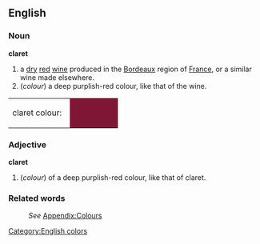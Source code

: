 ==English==
[[Category:English colors]]

===Noun===
'''claret'''
# a [[dry]] [[red]] [[wine]] produced in the [[Bordeaux]] region of [[France]], or a similar wine made elsewhere.
#(''colour'') a deep purplish-red colour, like that of the wine.
<table><tr><td>claret colour: &nbsp;</td>
<td bgcolor="#7F1635" width="80">&nbsp; </td></tr></table>

===Adjective===
'''claret'''
#(''colour'') of a deep purplish-red colour, like that of claret.

===Related words===
:''See'' [[Wiktionary_Appendix:Colours|Appendix:Colours]]